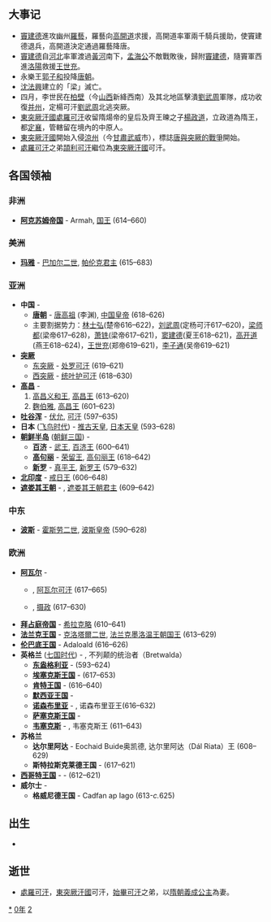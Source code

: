 {{yearTOC|620|高昌'''[[重光|重光]]元年'''；林士弘'''[[太平_(林士弘)|太平]]四年'''；窦建德'''[[五凤_(窦建德)|五凤]]三年'''；刘武周'''[[天兴_(刘武周)|天兴]]四年'''；梁師都'''[[永隆_(梁師都)|永隆]]三年'''；唐'''[[武德|武德]]三年'''；高开道'''[[始兴_(高开道)|始兴]]三年'''；王世充'''[[开明_(王世充)|开明]]二年'''；沈法兴'''[[延康_(沈法兴)|延康]]二年'''；李子通'''[[明政_(李子通)|明政]]二年'''；新罗'''[[建福_(新羅真平王)|建福]]三十七年'''}}

== 大事记 ==
* [[竇建德|竇建德]]進攻幽州[[羅藝|羅藝]]，羅藝向[[高開道|高開道]]求援，高開道率軍兩千騎兵援助，使竇建德退兵，高開道決定通過羅藝降唐。
* [[竇建德|竇建德]]自[[河北|河北]]率軍渡過[[黃河|黃河]]南下，[[孟海公|孟海公]]不敵戰敗後，歸附[[竇建德|竇建德]]，隨竇軍西進[[洛陽|洛陽]]救援[[王世充|王世充]]。
*永樂王[[郭子和|郭子和]]投降[[唐朝|唐朝]]。
*[[沈法興|沈法興]]建立的「梁」滅亡。
* 四月，李世民在[[柏壁之戰|柏壁]]（今[[山西|山西]]新絳西南）及其北地區擊潰[[劉武周|劉武周]]軍隊，成功收復[[并州|并州]]，定楊可汗[[劉武周|劉武周]]北逃突厥。
* [[東突厥汗國|東突厥汗國]][[處羅可汗|處羅可汗]]收留隋煬帝的皇后及齊王暕之子[[楊政道|楊政道]]，立政道為隋王，都[[定襄|定襄]]，管轄留在境內的中原人。
* [[東突厥汗國|東突厥汗國]]開始入侵[[涼州|涼州]]（今[[甘肅|甘肅]][[武威|武威]]市），標誌[[唐與突厥的戰爭|唐與突厥的戰爭]]開始。
* [[處羅可汗|處羅可汗]]之弟[[頡利可汗|頡利可汗]]繼位為[[東突厥汗國|東突厥汗國]]可汗。

== 各国领袖 ==
=== 非洲 ===
*'''[[阿克苏姆帝国|阿克苏姆帝国]]''' - Armah, [[国王|国王]] (614–660)

=== 美洲 ===
*'''[[玛雅文明|玛雅]]''' - [[巴加尔二世|巴加尔二世]], [[帕伦克|帕伦克君主]] (615–683)

===亚洲===
*'''中国''' -
** '''[[唐朝|唐朝]]''' - [[唐高祖|唐高祖]] (李渊), [[唐朝君主列表|中国皇帝]] (618–626)
**主要割据势力：[[林士弘|林士弘]](楚帝616–622)，[[刘武周|刘武周]](定杨可汗617–620)，[[梁师都|梁师都]](梁帝617–628)，[[萧铣|萧铣]](梁帝617–621)，[[窦建德|窦建德]](夏王618–621)，[[高开道|高开道]](燕王618–624)，[[王世充|王世充]](郑帝619–621)，[[李子通|李子通]](吴帝619–621)
*'''[[突厥|突厥]]'''
**[[东突厥|东突厥]] - [[处罗可汗|处罗可汗]] (619–621)
**[[西突厥|西突厥]] - [[统叶护可汗|统叶护可汗]] (618–630)
*'''[[高昌|高昌]]''' - 
*# [[高昌义和王|高昌义和王]], [[麴氏高昌|高昌王]] (613–620)
*# [[麴伯雅|麴伯雅]], [[麴氏高昌|高昌王]] (601–623)
*'''[[吐谷浑|吐谷浑]]''' - [[伏允|伏允]], [[吐谷浑首领列表|可汗]] (597–635)
*'''日本''' ([[飞鸟时代|飞鸟时代]]) - [[推古天皇|推古天皇]], [[日本天皇|日本天皇]] (593–628)
*'''[[朝鲜半岛|朝鲜半岛]]''' ([[朝鲜三国|朝鲜三国]]) -
**'''[[百济|百济]]''' - [[百济武王|武王]], [[百济君主列表|百济王]] (600–641)
**'''[[高句丽|高句丽]]''' - [[荣留王|荣留王]], [[高句丽君主列表|高句丽王]] (618–642)
**'''[[新罗|新罗]]''' - [[真平王|真平王]], [[新罗君主列表|新罗王]] (579–632)
*'''[[北印度|北印度]]''' - [[戒日王|戒日王]] (606–648)
*'''[[遮娄其王朝|遮娄其王朝]]''' - {{link-en|補羅稽舍二世|Pulakesi II}}, [[遮娄其王朝|遮娄其王朝君主]] (609–642)

===中东===
*'''[[波斯|波斯]]''' - [[霍斯劳二世|霍斯劳二世]], [[萨珊王朝|波斯皇帝]] (590–628)

===欧洲===
*'''[[阿瓦尔人|阿瓦尔]]''' -
**{{tsl|en|Kubrat|库勃拉特}}, [[可汗|阿瓦尔可汗]] (617–665)
**{{link-en|欧嘉纳|Organa}}, [[摄政|摄政]] (617–630)
*'''[[拜占庭帝国|拜占庭帝国]]''' - [[希拉克略|希拉克略]] (610–641)
*'''[[法兰克王国|法兰克王国]]''' - [[克洛泰尔二世|克洛塔爾二世]], [[墨洛温王朝|法兰克墨洛温王朝国王]] (613–629)
*'''[[伦巴底人|伦巴底王国]]''' - Adaloald (616–626)
*'''英格兰''' ([[七国时代|七国时代]]) - {{link-en|雷德沃尔德|Raedwald of East Anglia|东盎格利亚}}, 不列颠的统治者（Bretwalda）
**'''[[东盎格利亚|东盎格利亚]]''' - {{link-en|雷德沃尔德|Raedwald of East Anglia}} (593–624)
**'''[[埃塞克斯王国|埃塞克斯王国]]''' - {{link-en|西吉伯特一世|Sigeberht I of Essex}} (617–653)
**'''[[肯特王国|肯特王国]]''' - {{link-en|伊德鲍尔德|Eadbald of Kent}} (616–640)
**'''[[默西亚王国|默西亚王国]]''' - 
**'''[[诺森布里亚|诺森布里亚]]''' - {{link-en|埃德温|Edwin of Northumbria}}, 诺森布里亚王(616–632)
**'''[[萨塞克斯王国|萨塞克斯王国]]''' -
**'''[[韦塞克斯|韦塞克斯]]''' - {{link-en|西内吉尔斯|Cynegils of Wessex}}, 韦塞克斯王 (611–643)
*'''苏格兰'''
**'''达尔里阿达''' - Eochaid Buide奥凯德, 达尔里阿达（Dál Riata）王 (608–629)
**'''斯特拉斯克莱德王国''' - {{link-en|内索恩|Neithon of Strathclyde}} (617–621)
*'''[[西哥特王国|西哥特王国]]''' - - {{link-en|希瑟布特|Sisebur}}(612–621)
*'''威尔士''' -
**'''格威尼德王国''' - Cadfan ap Iago (613-''c.''625)

== 出生 ==
*

== 逝世 ==
{{Wikisource year mention}}
* [[處羅可汗|處羅可汗]]，[[東突厥汗國|東突厥汗國]]可汗，[[始畢可汗|始畢可汗]]之弟，以[[隋朝|隋朝]][[義成公主|義成公主]]為妻。

[[Category:620年|*]]
[[Category:620年代|0年]]
[[Category:7世纪各年|2]]